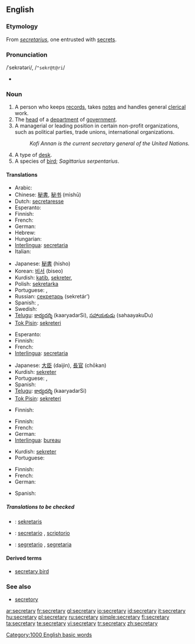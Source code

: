 {{wikipedia|dab=secretary (disambiguation)|secretary}}
==English==

===Etymology===
From {{ML.}} ''[[secretarius]]'', one entrusted with [[secret]]s.

===Pronunciation===
/ˈsekrətəri/, /<tt>"sekr@t@ri</tt>/
* {{audio|en-us-secretary.ogg|Audio (US)}}

===Noun===
{{wikipedia}}
{{en-noun|secretaries}}

# A person who keeps [[records]], takes [[notes]] and handles general [[clerical]] work.
# The [[head]] of a [[department]] of [[government]].
# A managerial or leading position in certain non-profit organizations, such as political parties, trade unions, international organizations.
#:''Kofi Annan is the current secretary general of the United Nations.''
# A type of [[desk]].
# A species of [[bird]]; ''Sagittarius serpentarius''.

====Translations====
{{trans-top|a person keeping records and handling clerical work}}
* Arabic: {{ARchar|[[سكرتير]]}} {{IPAchar|(sekretér)}} {{m|f}}
* Chinese: [[秘書]], [[秘书]] (mìshū)
* Dutch: [[secretaresse]] {{f}}
* Esperanto: {{t|eo|sekretario|xs=Esperanto}}
* Finnish: {{t|fi|sihteeri}}
* French: {{t+|fr|secrétaire|m|f}}
* German: {{t+|de|Sekretär|m}}
* Hebrew: {{he-translation|מזכיר|mazkir}} {{m}}
* Hungarian: {{t|hu|titkár}}
* [[Interlingua]]: [[secretaria]] {{f}}
* Italian: {{t+|it|segretario|m}}
{{trans-mid}}
* Japanese: [[秘書]] (hisho)
* Korean: [[비서]] (biseo)
* Kurdish: [[katib]], [[sekreter]], {{t|ku|سکرتێر|tr=|sc=KUchar}}
* Polish: [[sekretarka]] {{f}}
* Portuguese: {{t|pt|secretário|m}}, {{t|pt|secretária|f}}
* Russian: [[секретарь]] (sekretár’) {{m}}
* Spanish: {{t-|es|secretario|m}}, {{t-|es|secretaria|f}}
* Swedish: {{t|sv|sekreterare|c}}
* [[Telugu]]: [[కార్యదర్శి]] (kaaryadarSi), [[సహాయకుడు]] (sahaayakuDu)
* [[Tok Pisin]]: [[sekreteri]]
{{trans-bottom}}

{{trans-top|the head of a department of government}}
* Esperanto: {{t|eo|sekretario|xs=Esperanto}}
* Finnish: {{t+|fi|ministeri}}
* French: {{t+|fr|secrétaire}}
* [[Interlingua]]: [[secretaria]] {{f}}
{{trans-mid}}
* Japanese: [[大臣]] (daijin), [[長官]] (chōkan)
* Kurdish: [[sekreter]]
* Portuguese: {{t|pt|secretário|m}}, {{t|pt|secretária|f}}
* Spanish: {{t-|es|secretario|m}}
* [[Telugu]]: [[కార్యదర్శి]] (kaaryadarSi)
* [[Tok Pisin]]: [[sekreteri]]
{{trans-bottom}}

{{trans-top|leading or managerial position in certain organizations}}
* Finnish: {{t|fi|sihteeri}}
{{trans-mid}}
{{trans-bottom}}

{{trans-top|a type of desk}}
* Finnish: {{t|fi|kirjoituspöytä}}
* French: {{t+|fr|secrétaire}}
* German: {{t-|de|Schreibsekretär|m}}
* [[Interlingua]]: [[bureau]]
{{trans-mid}}
* Kurdish: [[sekreter]]
* Portuguese: {{t|pt|escrivaninha|f}}
{{trans-bottom}}

{{trans-top|Sagittarius serpentarius}}
* Finnish: {{t|fi|sihteeri}}
* French: {{t|fr|messager serpentaire}}
* German: {{t+|de|Sekretär}}
{{trans-mid}}
* Spanish: {{t|es|serpentario|m}}
{{trans-bottom}}

=====Translations to be checked=====
{{ttbc-top}}
* {{ttbc|Indonesian}}: [[sekretaris]]
* {{ttbc|Interlingua}}: [[secretario]] {{m}}, [[scriptorio]]
* {{ttbc|Italian}}: [[segretario]] {{m}}, [[segretaria]] {{f}}
{{trans-bottom}}

====Derived terms====
* [[secretary bird]]

===See also===
* [[secretory]]

[[Category:1000 English basic words]]

[[ar:secretary]]
[[fr:secretary]]
[[gl:secretary]]
[[io:secretary]]
[[id:secretary]]
[[it:secretary]]
[[hu:secretary]]
[[pl:secretary]]
[[ru:secretary]]
[[simple:secretary]]
[[fi:secretary]]
[[ta:secretary]]
[[te:secretary]]
[[vi:secretary]]
[[tr:secretary]]
[[zh:secretary]]